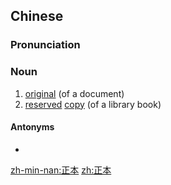 ==Chinese==
{{zh-forms}}

===Pronunciation===
{{zh-pron
|m=zhèngběn
|c=zing3 bun2
|mn=qz,tw,xm,zz:chiàⁿ-pún/qz,xm,zz:chèng-pún
|cat=n
}}

===Noun===
{{zh-noun}}

# [[original]] (of a document)
# [[reserved]] [[copy]] (of a library book)

====Antonyms====
* {{zh-l|副本}}

[[zh-min-nan:正本]]
[[zh:正本]]
